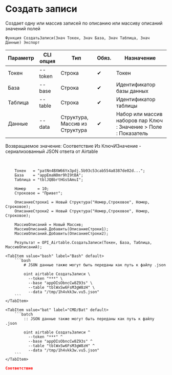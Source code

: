 ﻿---
sidebar_position: 3
description: Создать записи и другие функции для работы с Airtable в Открытом пакете интеграций - бесплатной open-source библиотеке интеграций для 1С:Предприятие 8, OneScript и CLI
keywords: [1C, 1С, 1С:Предприятие, 1С:Предприятие 8.3, API, Интеграция, Сервисы, Обмен, OneScript, CLI, Airtable]
---


# Создать записи
 Создает одну или массив записей по описанию или массиву описаний значений полей



`Функция СоздатьЗаписи(Знач Токен, Знач База, Знач Таблица, Знач Данные) Экспорт`

  | Параметр | CLI опция | Тип | Обяз. | Назначение |
  |-|-|-|-|-|
  | Токен | --token | Строка | &#x2714; | Токен |
  | База | --base | Строка | &#x2714; | Идентификатор базы данных |
  | Таблица | --table | Строка | &#x2714; | Идентификатор таблицы |
  | Данные | --data | Структура, Массив из Структура | &#x2714; | Набор или массив наборов пар Ключ : Значение > Поле : Показатель |

  
  Возвращаемое значение:   Соответствие Из КлючИЗначение - сериализованный JSON ответа от Airtable

<br/>




```bsl title="Пример использования для 1С:Предприятие/OneScript"
    Токен   = "patNn4BXW66Yx3pdj.5b93c53cab554a8387de02d...";
    База    = "appEmaN0mr9hI9tBA";
    Таблица = "tblJQBbrtHGsSAmuI";

    Номер     = 10;
    Строковое = "Привет";

    ОписаниеСтроки1 = Новый Структура("Номер,Строковое", Номер, Строковое);
    ОписаниеСтроки2 = Новый Структура("Номер,Строковое", Номер, Строковое);

    МассивОписаний = Новый Массив;
    МассивОписаний.Добавить(ОписаниеСтроки1);
    МассивОписаний.Добавить(ОписаниеСтроки2);

    Результат = OPI_Airtable.СоздатьЗаписи(Токен, База, Таблица, МассивОписаний);
```
    

 <Tabs>
  
    <TabItem value="bash" label="Bash" default>
        ```bash
            # JSON данные также могут быть переданы как путь к файлу .json
            
            oint airtable СоздатьЗаписи \
              --token "***" \
              --base "appOIsObncCw8Z93s" \
              --table "tblWxSw6FsM3gW8zH" \
              --data "/tmp/1h4vkk3w.vu5.json"
        ```
    </TabItem>
  
    <TabItem value="bat" label="CMD/Bat" default>
        ```batch
            :: JSON данные также могут быть переданы как путь к файлу .json
            
            oint airtable СоздатьЗаписи ^
              --token "***" ^
              --base "appOIsObncCw8Z93s" ^
              --table "tblWxSw6FsM3gW8zH" ^
              --data "/tmp/1h4vkk3w.vu5.json"
        ```
    </TabItem>
</Tabs>


```json title="Результат"
Соответствие
```
